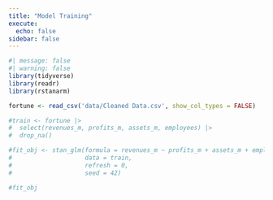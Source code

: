 ```yaml
---
title: "Model Training"
execute: 
  echo: false
sidebar: false
---
```


```r
#| message: false
#| warning: false
library(tidyverse)
library(readr)
library(rstanarm)
```

```r
fortune <- read_csv('data/Cleaned Data.csv', show_col_types = FALSE)
```

```r
#train <- fortune |>
#  select(revenues_m, profits_m, assets_m, employees) |>
#  drop_na()
```

```r
#fit_obj <- stan_glm(formula = revenues_m ~ profits_m + assets_m + employees,
#                    data = train,
#                    refresh = 0,
#                    seed = 42)
```

```r
#fit_obj
```